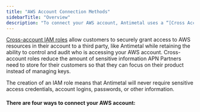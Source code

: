 ```yaml
---
title: "AWS Account Connection Methods"
sidebarTitle: "Overview"
description: "To connect your AWS account, Antimetal uses a “[Cross Account IAM Role](https://docs.aws.amazon.com/IAM/latest/UserGuide/id%5Froles%5Fcommon-scenarios%5Fthird-party.html)”. This is AWS’ preferred method for cross-account interactions, providing a [secure and reliable connection](https://aws.amazon.com/blogs/apn/securely-accessing-customer-aws-accounts-with-cross-account-iam-roles/)."
---
```


[Cross-account IAM roles](https://docs.aws.amazon.com/IAM/latest/UserGuide/id%5Froles%5Fcommon-scenarios%5Fthird-party.html) allow customers to securely grant access to AWS resources in their account to a third party, like Antimetal while retaining the ability to control and audit who is accessing your AWS account. Cross-account roles reduce the amount of sensitive information APN Partners need to store for their customers so that they can focus on their product instead of managing keys.

The creation of an IAM role means that Antimetal will never require sensitive access credentials, account logins, passwords, or other information. 

#### There are four ways to connect your AWS account:

<CardGroup cols={2}>
  <Card title="AWS IAM Console" icon="aws" iconType="duotone" herf="(/product-docs/antimetal-documentation/getting-started/connection-methods/how-to-create-an-iam-role">
  </Card>
  <Card title="AWS CLI" icon="square-terminal" iconType="duotone" herf="/product-docs/antimetal-documentation/getting-started/connection-methods/aws-cli">
  </Card>
  <Card title="Cloudformation" icon="cloud" iconType="duotone" herf="/product-docs/antimetal-documentation/getting-started/connection-methods/cloudformation">
  </Card>
  <Card title="Terraform" icon="lock" iconType="duotone" herf="/product-docs/antimetal-documentation/getting-started/connection-methods/terraform">
  </Card>
</CardGroup>
